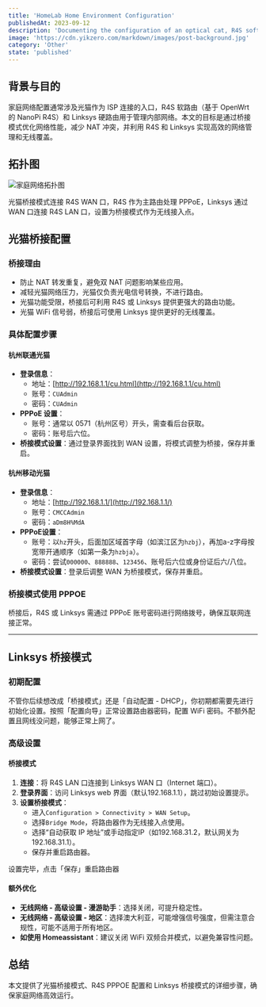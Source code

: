 ```yaml
---
title: 'HomeLab Home Environment Configuration'
publishedAt: 2023-09-12
description: 'Documenting the configuration of an optical cat, R4S soft route, and Linksys hard route'
image: 'https://cdn.yikzero.com/markdown/images/post-background.jpg'
category: 'Other'
state: 'published'
---
```


## 背景与目的

家庭网络配置通常涉及光猫作为 ISP 连接的入口，R4S 软路由（基于 OpenWrt 的 NanoPi R4S）和 Linksys 硬路由用于管理内部网络。本文的目标是通过桥接模式优化网络性能，减少 NAT 冲突，并利用 R4S 和 Linksys 实现高效的网络管理和无线覆盖。

## 拓扑图

![家庭网络拓扑图](https://cdn.yikzero.com/markdown/images/202311052100776.png)

光猫桥接模式连接 R4S WAN 口，R4S 作为主路由处理 PPPoE，Linksys 通过 WAN 口连接 R4S LAN 口，设置为桥接模式作为无线接入点。

## 光猫桥接配置

### 桥接理由

- 防止 NAT 转发重复，避免双 NAT 问题影响某些应用。
- 减轻光猫网络压力，光猫仅负责光电信号转换，不进行路由。
- 光猫功能受限，桥接后可利用 R4S 或 Linksys 提供更强大的路由功能。
- 光猫 WiFi 信号弱，桥接后可使用 Linksys 提供更好的无线覆盖。

### 具体配置步骤

#### 杭州联通光猫

- **登录信息**：  
  - 地址：[http://192.168.1.1/cu.html](http://192.168.1.1/cu.html)  
  - 账号：`CUAdmin`  
  - 密码：`CUAdmin`  
- **PPPoE 设置**：  
  - 账号：通常以 0571（杭州区号）开头，需查看后台获取。  
  - 密码：账号后六位。  
- **桥接模式设置**：通过登录界面找到 WAN 设置，将模式调整为桥接，保存并重启。  

#### 杭州移动光猫  

- **登录信息**：  
  - 地址：[http://192.168.1.1/](http://192.168.1.1/)  
  - 账号：`CMCCAdmin`  
  - 密码：`aDm8H%MdA`
- **PPPoE设置**：  
  - 账号：以`hz`开头，后面加区域首字母（如滨江区为`hzbj`），再加a-z字母按宽带开通顺序（如第一条为`hzbja`）。  
  - 密码：尝试`000000`、`888888`、`123456`、账号后六位或身份证后六/八位。  
- **桥接模式设置**：登录后调整 WAN 为桥接模式，保存并重启。  

### 桥接模式使用 PPPOE

桥接后，R4S 或 Linksys 需通过 PPPoE 账号密码进行网络拨号，确保互联网连接正常。

---

## Linksys 桥接模式

### 初期配置

不管你后续想改成「桥接模式」还是「自动配置 - DHCP」，你初期都需要先进行初始化设置。按照「配置向导」正常设置路由器密码，配置 WiFi 密码。不额外配置且网线没问题，能够正常上网了。

### 高级设置

#### 桥接模式

1. **连接**：将 R4S LAN 口连接到 Linksys WAN 口（Internet 端口）。  
2. **登录界面**：访问 Linksys web 界面（默认192.168.1.1），跳过初始设置提示。  
3. **设置桥接模式**：  
   - 进入`Configuration > Connectivity > WAN Setup`。  
   - 选择`Bridge Mode`，将路由器作为无线接入点使用。  
   - 选择“自动获取 IP 地址”或手动指定IP（如192.168.31.2，默认网关为192.168.31.1）。  
   - 保存并重启路由器。  

设置完毕，点击「保存」重启路由器

#### 额外优化

- **无线网络 - 高级设置 - 漫游助手**：选择关闭，可提升稳定性。  
- **无线网络 - 高级设置 - 地区**：选择澳大利亚，可能增强信号强度，但需注意合规性，可能不适用于所有地区。  
- **如使用 Homeassistant**：建议关闭 WiFi 双频合并模式，以避免兼容性问题。  

## 总结

本文提供了光猫桥接模式、R4S PPPOE 配置和 Linksys 桥接模式的详细步骤，确保家庭网络高效运行。
